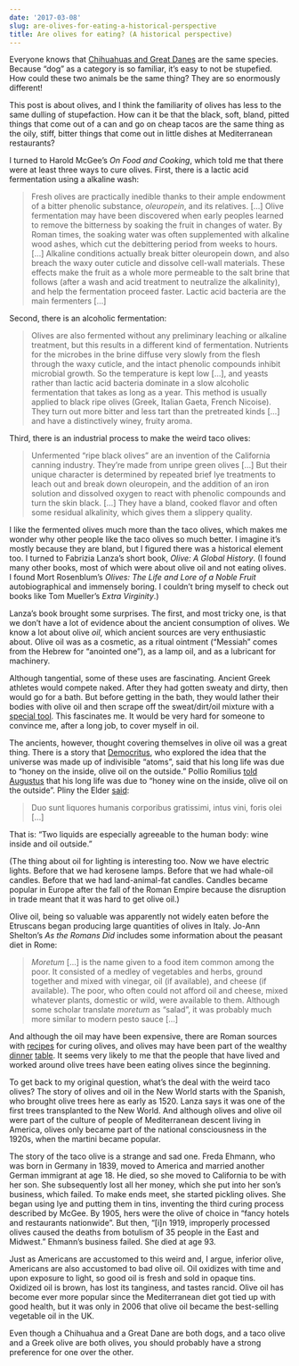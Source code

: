 ```yaml
---
date: '2017-03-08'
slug: are-olives-for-eating-a-historical-perspective
title: Are olives for eating? (A historical perspective)
---
```


Everyone knows that [Chihuahuas and Great Danes](https://en.wikipedia.org/wiki/Dog_breed#/media/File:Big_and_little_dog_1.jpg) are the same species. Because "dog" as a category is so familiar, it's easy to not be stupefied. How could these two animals be the same thing? They are so enormously different!

This post is about olives, and I think the familiarity of olives has less to the same dulling of stupefaction. How can it be that the black, soft, bland, pitted things that come out of a can and go on cheap tacos are the same thing as the oily, stiff, bitter things that come out in little dishes at Mediterranean restaurants?

I turned to Harold McGee's _On Food and Cooking_, which told me that there were at least three ways to cure olives. First, there is a lactic acid fermentation using a alkaline wash:



<blockquote>Fresh olives are practically inedible thanks to their ample endowment of a bitter phenolic substance, _oleuropein_, and its relatives. [...] Olive fermentation may have been discovered when early peoples learned to remove the bitterness by soaking the fruit in changes of water. By Roman times, the soaking water was often supplemented with alkaline wood ashes, which cut the debittering period from weeks to hours. [...] Alkaline conditions actually break bitter oleuropein down, and also breach the waxy outer cuticle and dissolve cell-wall materials. These effects make the fruit as a whole more permeable to the salt brine that follows (after a wash and acid treatment to neutralize the alkalinity), and help the fermentation proceed faster. Lactic acid bacteria are the main fermenters [...]</blockquote>



Second, there is an alcoholic fermentation:



<blockquote>Olives are also fermented without any preliminary leaching or alkaline treatment, but this results in a different kind of fermentation. Nutrients for the microbes in the brine diffuse very slowly from the flesh through the waxy cuticle, and the intact phenolic compounds inhibit microbial growth. So the temperature is kept low [...], and yeasts rather than lactic acid bacteria dominate in a slow alcoholic fermentation that takes as long as a year. This method is usually applied to black ripe olives (Greek, Italian Gaeta, French Nicoise). They turn out more bitter and less tart than the pretreated kinds [...] and have a distinctively winey, fruity aroma.</blockquote>



Third, there is an industrial process to make the weird taco olives:



<blockquote>Unfermented "ripe black olives" are an invention of the California canning industry. They're made from unripe green olives [...] But their unique character is determined by repeated brief lye treatments to leach out and break down oleuropein, and the addition of an iron solution and dissolved oxygen to react with phenolic compounds and turn the skin black. [...] They have a bland, cooked flavor and often some residual alkalinity, which gives them a slippery quality.</blockquote>



I like the fermented olives much more than the taco olives, which makes me wonder why other people like the taco olives so much better. I imagine it's mostly because they are bland, but I figured there was a historical element too. I turned to Fabrizia Lanza's short book, _Olive: A Global History_. (I found many other books, most of which were about olive oil and not eating olives. I found Mort Rosenblum's _Olives: The Life and Lore of a Noble Fruit_ autobiographical and immensely boring. I couldn't bring myself to check out books like Tom Mueller's _Extra Virginity_.)

Lanza's book brought some surprises. The first, and most tricky one, is that we don't have a lot of evidence about the ancient consumption of olives. We know a lot about olive _oil_, which ancient sources are very enthusiastic about. Olive oil was as a cosmetic, as a ritual ointment ("Messiah" comes from the Hebrew for "anointed one"), as a lamp oil, and as a lubricant for machinery.

Although tangential, some of these uses are fascinating. Ancient Greek athletes would compete naked. After they had gotten sweaty and dirty, then would go for a bath. But before getting in the bath, they would lather their bodies with olive oil and then scrape off the sweat/dirt/oil mixture with a [special tool](https://en.wikipedia.org/wiki/Strigil). This fascinates me. It would be very hard for someone to convince me, after a long job, to cover myself in oil.

The ancients, however, thought covering themselves in olive oil was a great thing. There is a story that [Democritus](https://en.wikipedia.org/wiki/Democritus), who explored the idea that the universe was made up of indivisible "atoms", said that his long life was due to "honey on the inside, olive oil on the outside." Pollio Romilius [told Augustus](http://www.perseus.tufts.edu/hopper/text?doc=Perseus:text:1999.04.0104:entry=pollio-romilius-bio-1) that his long life was due to "honey wine on the inside, olive oil on the outside". Pliny the Elder [said](https://www.loebclassics.com/view/pliny_elder-natural_history/1938/pb_LCL370.285.xml):



<blockquote>Duo sunt liquores humanis corporibus gratissimi, intus vini, foris olei [...]</blockquote>



That is: "Two liquids are especially agreeable to the human body: wine inside and oil outside."

(The thing about oil for lighting is interesting too. Now we have electric lights. Before that we had kerosene lamps. Before that we had whale-oil candles. Before that we had land-animal-fat candles. Candles became popular in Europe after the fall of the Roman Empire because the disruption in trade meant that it was hard to get olive oil.)

Olive oil, being so valuable was apparently not widely eaten before the Etruscans began producing large quantities of olives in Italy. Jo-Ann Shelton's _As the Romans Did_ includes some information about the peasant diet in Rome:



<blockquote>_Moretum_ [...] is the name given to a food item common among the poor. It consisted of a medley of vegetables and herbs, ground together and mixed with vinegar, oil (if available), and cheese (if available). The poor, who often could not afford oil and cheese, mixed whatever plants, domestic or wild, were available to them. Although some scholar translate _moretum_ as "salad", it was probably much more similar to modern pesto sauce [...]</blockquote>



And although the oil may have been expensive, there are Roman sources with [recipes](http://penelope.uchicago.edu/Thayer/E/Roman/Texts/Cato/De_Agricultura/G*.html) for curing olives, and olives may have been part of the wealthy [dinner](http://www.perseus.tufts.edu/hopper/text?doc=Plin.+Ep.+1.15) [table](http://virgil.org/dswo/courses/jacobethan/martial-5-78.htm). It seems very likely to me that the people that have lived and worked around olive trees have been eating olives since the beginning.

To get back to my original question, what's the deal with the weird taco olives? The story of olives and oil in the New World starts with the Spanish, who brought olive trees here as early as 1520. Lanza says it was one of the first trees transplanted to the New World. And although olives and olive oil were part of the culture of people of Mediterranean descent living in America, olives only became part of the national consciousness in the 1920s, when the martini became popular.

The story of the taco olive is a strange and sad one. Freda Ehmann, who was born in Germany in 1839, moved to America and married another German immigrant at age 18. He died, so she moved to California to be with her son. She subsequently lost all her money, which she put into her son's business, which failed. To make ends meet, she started pickling olives. She began using lye and putting them in tins, inventing the third curing process described by McGee. By 1905, hers were the olive of choice in "fancy hotels and restaurants nationwide". But then, "[i]n 1919, improperly processed olives caused the deaths from botulism of 35 people in the East and Midwest." Ehmann's business failed. She died at age 93.

Just as Americans are accustomed to this weird and, I argue, inferior olive, Americans are also accustomed to bad olive oil. Oil oxidizes with time and upon exposure to light, so good oil is fresh and sold in opaque tins. Oxidized oil is brown, has lost its tanginess, and tastes rancid. Olive oil has become ever more popular since the Mediterranean diet got tied up with good health, but it was only in 2006 that olive oil became the best-selling vegetable oil in the UK.

Even though a Chihuahua and a Great Dane are both dogs, and a taco olive and a Greek olive are both olives, you should probably have a strong preference for one over the other.